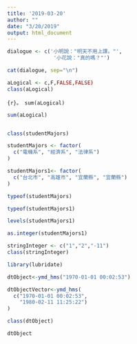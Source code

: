 ```yaml
---
title: '2019-03-20'
author: ""
date: "3/20/2019"
output: html_document
---
```

```r
dialogue <- c('小明說："明天不用上課。"',
               '小花說："真的嗎？"')

cat(dialogue, sep="\n")
```

```r
aLogical <- c,F,FALSE,FALSE)
class(aLogical)
```

```{r}。
sum(aLogical)
```
```r
sum(aLogical)
```

```r

```

```r
class(studentMajors)
```
```r
studentMajors <- factor(
  c("電機系", "經濟系", "法律系")
)
```

```r
studentMajors1<- factor(
  c("台北市", "高雄市", "宜蘭縣", "宜蘭縣")
)
```

```r
typeof(studentMajors)
```

```r
typeof(studentMajors1)
```


```r
levels(studentMajors1)
```
```r
as.integer(studentMajors1)
```
```r
stringInteger <- c("1","2","-11")
class(stringInteger) 
```

```r
library(lubridate)
```

```r
dtObject<-ymd_hms("1970-01-01 00:02:53") 
```

```r
dtObjectVector<-ymd_hms(
  c("1970-01-01 00:02:53",
    "1980-02-11 11:25:22")
)
```

```r
class(dtObject)
```

```r
dtObject
```




